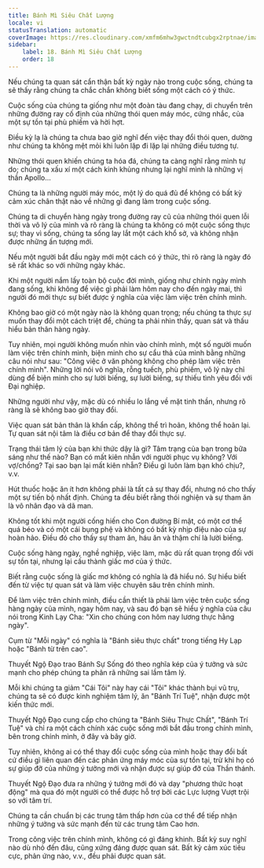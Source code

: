 ```yaml
---
title: Bánh Mì Siêu Chất Lượng
locale: vi
statusTranslation: automatic
coverImage: https://res.cloudinary.com/xmfm6mhw3gwctndtcubgx2rptnae/image/upload/v1740468922/small_cover_tratado_de_psicologia_revolucionaria_a4c0dca4e0.webp
sidebar:
    label: 18. Bánh Mì Siêu Chất Lượng
    order: 18
---
```

Nếu chúng ta quan sát cẩn thận bất kỳ ngày nào trong cuộc sống, chúng ta sẽ thấy rằng chúng ta chắc chắn không biết sống một cách có ý thức.

Cuộc sống của chúng ta giống như một đoàn tàu đang chạy, di chuyển trên những đường ray cố định của những thói quen máy móc, cứng nhắc, của một sự tồn tại phù phiếm và hời hợt.

Điều kỳ lạ là chúng ta chưa bao giờ nghĩ đến việc thay đổi thói quen, dường như chúng ta không mệt mỏi khi luôn lặp đi lặp lại những điều tương tự.

Những thói quen khiến chúng ta hóa đá, chúng ta càng nghĩ rằng mình tự do; chúng ta xấu xí một cách kinh khủng nhưng lại nghĩ mình là những vị thần Apollo...

Chúng ta là những người máy móc, một lý do quá đủ để không có bất kỳ cảm xúc chân thật nào về những gì đang làm trong cuộc sống.

Chúng ta di chuyển hàng ngày trong đường ray cũ của những thói quen lỗi thời và vô lý của mình và rõ ràng là chúng ta không có một cuộc sống thực sự; thay vì sống, chúng ta sống lay lắt một cách khổ sở, và không nhận được những ấn tượng mới.

Nếu một người bắt đầu ngày mới một cách có ý thức, thì rõ ràng là ngày đó sẽ rất khác so với những ngày khác.

Khi một người nắm lấy toàn bộ cuộc đời mình, giống như chính ngày mình đang sống, khi không để việc gì phải làm hôm nay cho đến ngày mai, thì người đó mới thực sự biết được ý nghĩa của việc làm việc trên chính mình.

Không bao giờ có một ngày nào là không quan trọng; nếu chúng ta thực sự muốn thay đổi một cách triệt để, chúng ta phải nhìn thấy, quan sát và thấu hiểu bản thân hàng ngày.

Tuy nhiên, mọi người không muốn nhìn vào chính mình, một số người muốn làm việc trên chính mình, biện minh cho sự cẩu thả của mình bằng những câu nói như sau: "Công việc ở văn phòng không cho phép làm việc trên chính mình". Những lời nói vô nghĩa, rỗng tuếch, phù phiếm, vô lý này chỉ dùng để biện minh cho sự lười biếng, sự lười biếng, sự thiếu tình yêu đối với Đại nghiệp.

Những người như vậy, mặc dù có nhiều lo lắng về mặt tinh thần, nhưng rõ ràng là sẽ không bao giờ thay đổi.

Việc quan sát bản thân là khẩn cấp, không thể trì hoãn, không thể hoãn lại. Tự quan sát nội tâm là điều cơ bản để thay đổi thực sự.

Trạng thái tâm lý của bạn khi thức dậy là gì? Tâm trạng của bạn trong bữa sáng như thế nào? Bạn có mất kiên nhẫn với người phục vụ không? Với vợ/chồng? Tại sao bạn lại mất kiên nhẫn? Điều gì luôn làm bạn khó chịu?, v.v.

Hút thuốc hoặc ăn ít hơn không phải là tất cả sự thay đổi, nhưng nó cho thấy một sự tiến bộ nhất định. Chúng ta đều biết rằng thói nghiện và sự tham ăn là vô nhân đạo và dã man.

Không tốt khi một người cống hiến cho Con đường Bí mật, có một cơ thể quá béo và có một cái bụng phệ và không có bất kỳ nhịp điệu nào của sự hoàn hảo. Điều đó cho thấy sự tham ăn, háu ăn và thậm chí là lười biếng.

Cuộc sống hàng ngày, nghề nghiệp, việc làm, mặc dù rất quan trọng đối với sự tồn tại, nhưng lại cấu thành giấc mơ của ý thức.

Biết rằng cuộc sống là giấc mơ không có nghĩa là đã hiểu nó. Sự hiểu biết đến từ việc tự quan sát và làm việc chuyên sâu trên chính mình.

Để làm việc trên chính mình, điều cần thiết là phải làm việc trên cuộc sống hàng ngày của mình, ngay hôm nay, và sau đó bạn sẽ hiểu ý nghĩa của câu nói trong Kinh Lạy Cha: "Xin cho chúng con hôm nay lương thực hằng ngày".

Cụm từ "Mỗi ngày" có nghĩa là "Bánh siêu thực chất" trong tiếng Hy Lạp hoặc "Bánh từ trên cao".

Thuyết Ngộ Đạo trao Bánh Sự Sống đó theo nghĩa kép của ý tưởng và sức mạnh cho phép chúng ta phân rã những sai lầm tâm lý.

Mỗi khi chúng ta giảm "Cái Tôi" này hay cái "Tôi" khác thành bụi vũ trụ, chúng ta sẽ có được kinh nghiệm tâm lý, ăn "Bánh Trí Tuệ", nhận được một kiến thức mới.

Thuyết Ngộ Đạo cung cấp cho chúng ta "Bánh Siêu Thực Chất", "Bánh Trí Tuệ" và chỉ ra một cách chính xác cuộc sống mới bắt đầu trong chính mình, bên trong chính mình, ở đây và bây giờ.

Tuy nhiên, không ai có thể thay đổi cuộc sống của mình hoặc thay đổi bất cứ điều gì liên quan đến các phản ứng máy móc của sự tồn tại, trừ khi họ có sự giúp đỡ của những ý tưởng mới và nhận được sự giúp đỡ của Thần thánh.

Thuyết Ngộ Đạo đưa ra những ý tưởng mới đó và dạy "phương thức hoạt động" mà qua đó một người có thể được hỗ trợ bởi các Lực lượng Vượt trội so với tâm trí.

Chúng ta cần chuẩn bị các trung tâm thấp hơn của cơ thể để tiếp nhận những ý tưởng và sức mạnh đến từ các trung tâm Cao hơn.

Trong công việc trên chính mình, không có gì đáng khinh. Bất kỳ suy nghĩ nào dù nhỏ đến đâu, cũng xứng đáng được quan sát. Bất kỳ cảm xúc tiêu cực, phản ứng nào, v.v., đều phải được quan sát.

